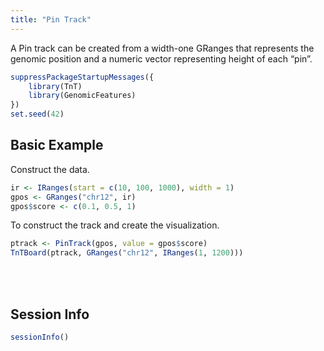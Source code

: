 ```yaml
---
title: "Pin Track"
---
```


A Pin track can be created from a width-one GRanges that represents the genomic position
and a numeric vector representing height of each "pin".

```r
suppressPackageStartupMessages({
    library(TnT)
    library(GenomicFeatures)
})
set.seed(42)
```


## Basic Example

Construct the data.

```r
ir <- IRanges(start = c(10, 100, 1000), width = 1)
gpos <- GRanges("chr12", ir)
gpos$score <- c(0.1, 0.5, 1)
```

To construct the track and create the visualization.

```r
ptrack <- PinTrack(gpos, value = gpos$score)
TnTBoard(ptrack, GRanges("chr12", IRanges(1, 1200)))
```

<br/> <br/>


## Session Info

```r
sessionInfo()
```
